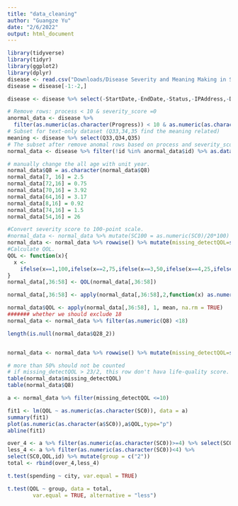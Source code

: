 ```yaml
---
title: "data_cleaning"
author: "Guangze Yu"
date: "2/6/2022"
output: html_document
---
```


```r
library(tidyverse)
library(tidyr)
library(ggplot2)
library(dplyr)
disease <- read.csv("Downloads/Disease Severity and Meaning Making in SLOS_February 1, 2022_16.39.csv", header=TRUE,na.strings=c("","NA"))
disease = disease[-1:-2,]

disease <- disease %>% select(-StartDate,-EndDate,-Status,-IPAddress,-Duration..in.seconds.,-RecordedDate,-ResponseId,-RecipientFirstName,-RecipientEmail,-RecipientLastName,-ExternalReference,-LocationLatitude,-LocationLongitude,-DistributionChannel,-UserLanguage,-Q_RecaptchaScore) %>% mutate(id=row_number())

# Remove rows: process < 10 & severity_score =0
anormal_data <- disease %>% 
  filter(as.numeric(as.character(Progress)) < 10 & as.numeric(as.character(SC0))==0)
# Subset for text-only dataset (Q33,34,35 find the meaning related)
meaning <- disease %>% select(Q33,Q34,Q35)
# The subset after remove anomal rows based on process and severity_score
normal_data <- disease %>% filter(!id %in% anormal_data$id) %>% as.data.frame()

# manually change the all age with unit year. 
normal_data$Q8 = as.character(normal_data$Q8)
normal_data[7, 16] = 2.5
normal_data[72,16] = 0.75
normal_data[70,16] = 3.92
normal_data[64,16] = 3.17
normal_data[8,16] = 0.92
normal_data[74,16] = 1.5
normal_data[54,16] = 26

#Convert severity score to 100-point scale.
#normal_data <- normal_data %>% mutate(SC100 = as.numeric(SC0)/20*100) 
normal_data <- normal_data %>% rowwise() %>% mutate(missing_detectQOL=sum(is.na(c_across(Q28_1:Q31_5))))
#Calculate QOL.
QOL <- function(x){
  x <-  
    ifelse(x==1,100,ifelse(x==2,75,ifelse(x==3,50,ifelse(x==4,25,ifelse(x==5,0," ")))))
}
normal_data[,36:58] <- QOL(normal_data[,36:58])

normal_data[,36:58] <- apply(normal_data[,36:58],2,function(x) as.numeric(x))

normal_data$QOL <- apply(normal_data[,36:58], 1, mean, na.rm = TRUE)
####### whether we should exclude 18 
normal_data <- normal_data %>% filter(as.numeric(Q8) <18)

length(is.null(normal_data$Q28_2))


normal_data <- normal_data %>% rowwise() %>% mutate(missing_detectQOL=sum(is.na(c_across(Q28_1:Q31_5))))

# more than 50% should not be counted 
# if missing_detectQOL > 23/2, this row don't hava life-quality score. 
table(normal_data$missing_detectQOL)
table(normal_data$Q8)

a <- normal_data %>% filter(missing_detectQOL <=10) 

fit1 <- lm(QOL ~ as.numeric(as.character(SC0)), data = a)
summary(fit1)
plot(as.numeric(as.character(a$SC0)),a$QOL,type="p")
abline(fit1)

over_4 <- a %>% filter(as.numeric(as.character(SC0))>=4) %>% select(SC0,QOL,id) %>% mutate(group = c("1"))
less_4 <- a %>% filter(as.numeric(as.character(SC0))<4) %>%
select(SC0,QOL,id) %>% mutate(group = c("2"))
total <- rbind(over_4,less_4)

t.test(spending ~ city, var.equal = TRUE)

t.test(QOL ~ group, data = total,
        var.equal = TRUE, alternative = "less")
```


